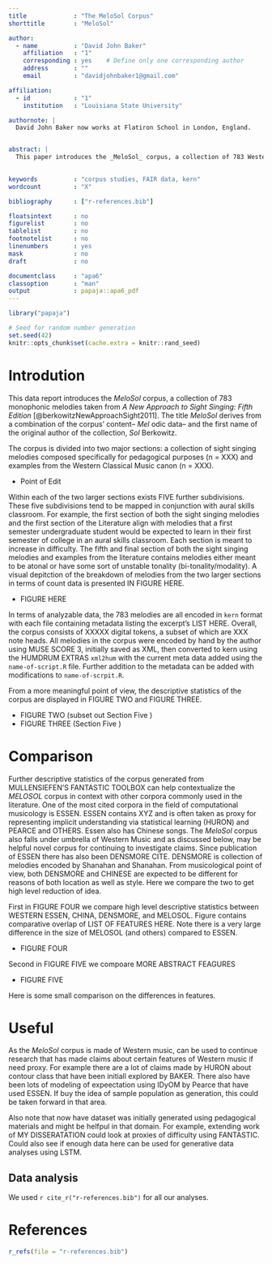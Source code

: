 ```yaml
---
title             : "The MeloSol Corpus"
shorttitle        : "MeloSol"

author: 
  - name          : "David John Baker"
    affiliation   : "1"
    corresponding : yes    # Define only one corresponding author
    address       : ""
    email         : "davidjohnbaker1@gmail.com"

affiliation:
  - id            : "1"
    institution   : "Louisiana State University"

authornote: |
  David John Baker now works at Flatiron School in London, England.


abstract: |
  This paper introduces the _MeloSol_ corpus, a collection of 783 Western, tonal monophonic melodies. We first begin by describing the overal structure of the corpus, then proceede to detail its contents as they would be helpful for researchers working in the field of computational musicology or music psychology. In order to contextualizs the MeloSol corpus, compare descriptive statistics generated using the FANTASTIC feature extraction toolkit with that of the Essen Folk Song Collection as well as The Densmore Collection of Native American Songs. We suggest posible uses of this corpus including extending research which investigates Western tonality, perceptual experiments neededing novel ecological stimuli, or work involving the musical generation of monophonic melodies in the style of Western tonal.

  
keywords          : "corpus studies, FAIR data, kern"
wordcount         : "X"

bibliography      : ["r-references.bib"]

floatsintext      : no
figurelist        : no
tablelist         : no
footnotelist      : no
linenumbers       : yes
mask              : no
draft             : no

documentclass     : "apa6"
classoption       : "man"
output            : papaja::apa6_pdf
---
```


```r
library("papaja")
```

```r
# Seed for random number generation
set.seed(42)
knitr::opts_chunk$set(cache.extra = knitr::rand_seed)
```

# Introdution 

This data report introduces the _MeloSol_ corpus, a collection of 783 monophonic melodies taken from _A New Approach to Sight Singing: Fifth Edition_ [@berkowitzNewApproachSight2011].
The title _MeloSol_ derives from a combination of the corpus' content-- _Mel_ odic data-- and the first name of the original author of the collection, _Sol_ Berkowitz.

The corpus is divided into two major sections: a collection of sight singing melodies composed specifically for pedagogical purposes (n = XXX) and examples from the Western Classical Music canon (n = XXX).

* Point of Edit 

Within each of the two larger sections exists FIVE further subdivisions.
These five subdivisions tend to be mapped in conjunction with aural skills classroom.
For example, the first section of both the sight singing melodies and the first section of the Literature align with melodies that a first semester undergraduate student would be expected to learn in their first semester of college in an aural skills classroom. 
Each section is meant to increase in difficulty.
The fifth and final section of both the sight singing melodies and examples from the literature contains melodies either meant to be atonal or have some sort of unstable tonality (bi-tonality/modality).
A visual depitction of the breakdown of melodies from the two larger sections in terms of count data is presented IN FIGURE HERE.

* FIGURE HERE

In terms of analyzable data, the 783 melodies are all encoded in `kern` format with each file containing metadata listing the excerpt's LIST HERE.
Overall, the corpus consists of XXXXX digital tokens, a subset of which are XXX note heads.
All melodies in the corpus were encoded by hand by the author using MUSE SCORE 3, initially saved as XML, then converted to kern using the HUMDRUM EXTRAS `xml2hum` with the current meta data added using the `name-of-script.R` file.
Further addition to the metadata can be added with modifications to `name-of-scrpit.R`.

From a more meaningful point of view, the descriptive statistics of the corpus are displayed in FIGURE TWO and FIGURE THREE.


* FIGURE TWO (subset out Section Five )
* FIGURE THREE (Section Five )


# Comparison 

Further descriptive statistics of the corpus generated from MULLENSIEFEN'S FANTASTIC TOOLBOX can help contextualize the _MELOSOL_ corpus in context with other corpora commonly used in the literature. 
One of the most cited corpora in the field of computational musicology is ESSEN.
ESSEN contains XYZ and is often taken as proxy for representing implicit understanding via statistical learning (HURON) and PEARCE and OTHERS.
Essen also has Chinese songs. 
The _MeloSol_ corpus also falls under umbrella of Western Music and as discussed below, may be helpful novel corpus for continuing to investigate claims. 
Since publication of ESSEN there has also been DENSMORE CITE.
DENSMORE is collection of melodies encoded by Shanahan and Shanahan.
From musicological point of view, both DENSMORE and CHINESE are expected to be different for reasons of both location as well as style.
Here we compare the two to get high level reduction of idea. 

First in FIGURE FOUR we compare high level descriptive statistics between WESTERN ESSEN, CHINA, DENSMORE, and MELOSOL.
Figure contains comparative overlap of LIST OF FEATURES HERE.
Note there is a very large difference in the size of MELOSOL (and others) compared to ESSEN.

* FIGURE FOUR 

Second in FIGURE FIVE we compoare MORE ABSTRACT FEAGURES

* FIGURE FIVE

Here is some small comparison on the differences in features. 

# Useful 

As the _MeloSol_ corpus is made of Western music, can be used to continue research that has made claims about certain features of Western music if need proxy.
For example there are a lot of claims made by HURON about contour class that have been initiall explored by BAKER.
There also have been lots of modeling of expeectation using IDyOM by Pearce that have used ESSEN.
If buy the idea of sample population as generation, this could be taken forward in that area.

Also note that now have dataset was initially generated using pedagogical materials and might be helfpul in that domain.
For example, extending work of MY DISSERATATION could look at proxies of difficulty using FANTASTIC.
Could also see if enough data here can be used for generative data analyses using LSTM.



## Data analysis
We used `r cite_r("r-references.bib")` for all our analyses.


\newpage

# References
```r
r_refs(file = "r-references.bib")
```

\begingroup
\setlength{\parindent}{-0.5in}
\setlength{\leftskip}{0.5in}

<div id="refs" custom-style="Bibliography"></div>
\endgroup
